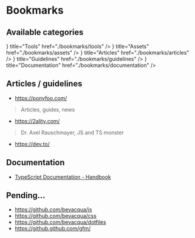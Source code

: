 
# Bookmarks

## Available categories

<Cards>
  <Card icon={<FilesIcon />} title="Tools" href="./bookmarks/tools" />
  <Card icon={<FilesIcon />} title="Assets" href="./bookmarks/assets" />
  <Card icon={<FilesIcon />} title="Articles" href="./bookmarks/articles" />
  <Card icon={<FilesIcon />} title="Guidelines" href="./bookmarks/guidelines" />
  <Card icon={<FilesIcon />} title="Documentation" href="./bookmarks/documentation" />
</Cards>


## Articles / guidelines

* https://ponyfoo.com/
> Articles, guides, news
* https://2ality.com/
> Dr. Axel Rauschmayer, JS and TS monster
* https://dev.to/

## Documentation

* [TypeScript Documentation - Handbook](https://www.typescriptlang.org/docs/handbook/)

## Pending...
* https://github.com/bevacqua/js
* https://github.com/bevacqua/css
* https://github.com/bevacqua/dotfiles
* https://github.github.com/gfm/
